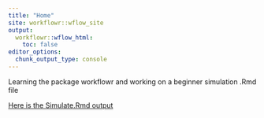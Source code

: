 ```yaml
---
title: "Home"
site: workflowr::wflow_site
output:
  workflowr::wflow_html:
    toc: false
editor_options:
  chunk_output_type: console
---
```


Learning the package workflowr and working on a beginner simulation .Rmd file

[Here is the Simulate.Rmd output](./Simulate.html)

